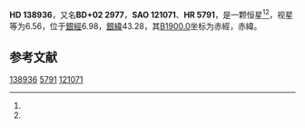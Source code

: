 {{Starbox begin
| name = HD 138936
}}
{{Starbox observe
| epoch = [[J2000.0|J2000.0]]
| constell = {{星座名待查}}<ref name=SIMBAD>{{cite web
 | url=http://simbad.u-strasbg.fr/simbad/sim-id?Ident=HR+5791
 | title=Pulsating variable Star
 | publisher=Centre de Données astronomiques de Strasbourg
 | work=SIMBAD
 | accessdate=2012-07-13
 | archive-date=2016-03-17
 | archive-url=https://web.archive.org/web/20160317004922/http://simbad.u-strasbg.fr/simbad/sim-id?Ident=HR+5791
 | dead-url=no
 }}</ref><ref name=DATA>{{cite web
 | url=http://vizier.u-strasbg.fr/viz-bin/VizieR-5?-out.add=.&-source=5050&-corr=PK=HR&-out.max=9999&HR=5791
 | title=VizieR Detailed Page
 | accessdate=2012-07-13
 | archive-date=2016-03-04
 | archive-url=https://web.archive.org/web/20160304235614/http://vizier.u-strasbg.fr/viz-bin/VizieR-5?-out.add=.&-source=5050&-corr=PK=HR&-out.max=9999&HR=5791
 | dead-url=no
 }}</ref>
| 星官 = 
| ra = {{RA|15|35|4.6}}<ref name=SIMBAD /><ref name=DATA />
| dec = {{DEC|+1|40|8}}<ref name=SIMBAD /><ref name=DATA />
| appmag_v = 6.56<ref name=SIMBAD /><ref name=DATA />
}}
{{Starbox character
| class = F0III<ref name=SIMBAD /><ref name=DATA />
| b-v = 0.28<ref name=SIMBAD /><ref name=DATA />
| u-b = 0.05<ref name=SIMBAD /><ref name=DATA />
| r-i = <ref name=SIMBAD /><ref name=DATA />
| variable = 
}}
{{Starbox astrometry
| radial_v = 0.05
| prop_mo_ra = -20
| parallax = 
| p_error = 
}}
{{Starbox catalog
| names =BD+02 2977，[[SAO星表|SAO]] 121071，[[HD星表|HD]] 138936，[[HR星表|HR]] 5791}}
{{Starbox reference |Simbad=HR+5791}}
{{Starbox end}}

'''HD 138936'''，又名'''BD+02 2977'''，'''SAO 121071'''、'''HR 5791'''，是一颗恒星<ref name=SIMBAD /><ref name=DATA />，视星等为6.56，位于[[銀道座標系|銀經]]6.98，[[銀道座標系|銀緯]]43.28，其[[B1900.0|B1900.0]]坐标为赤經{{RA|15|30|1.2}}，赤緯{{DEC|+2|43.28|14}}。

== 参考文献 ==
{{reflist}}

{{star-stub}}

[[Category:HD和HDE天體|138936]]
[[Category:HR天體|5791]]
[[Category:SAO天體|121071]]